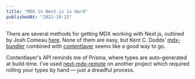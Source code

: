 ```yaml
---
title: "MDX in Next.js is Hard"
publishedAt: "2021-10-21"
---
```


There are several methods for getting MDX working with Next.js, outlined by Josh Comeau [here](https://www.joshwcomeau.com/blog/how-i-built-my-blog/).
None of them are easy, but Kent C. Dodds' [mdx-bundler](https://github.com/kentcdodds/mdx-bundler)
combined with [contentlayer](https://github.com/contentlayerdev/contentlayer) seems like a good way to go.

Contentlayer's API reminds me of Prisma, where types are auto-generated at build-time. I've used [next-mdx-remote](https://github.com/hashicorp/next-mdx-remote) on
another project which required rolling your types by hand &mdash; just a dreadful process.

